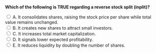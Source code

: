 ::: {.question-block}

<form onsubmit="event.preventDefault(); checkAnswer('module10_mcq_q57')" data-correct-answer="A">
<strong style="display: block;">Which of the following is TRUE regarding a reverse stock split (inplit)?</strong>

<label><input type="radio" name="module10_mcq_q57" value="A"> A. It consolidates shares, raising the stock price per share while total value remains unchanged.</label><br>
<label><input type="radio" name="module10_mcq_q57" value="B"> B. It creates new shares to attract small investors.</label><br>
<label><input type="radio" name="module10_mcq_q57" value="C"> C. It increases total market capitalization.</label><br>
<label><input type="radio" name="module10_mcq_q57" value="D"> D. It signals lower expected profitability.</label><br>
<label><input type="radio" name="module10_mcq_q57" value="E"> E. It reduces liquidity by doubling the number of shares.</label><br>
</form>

<div id="feedback-module10_mcq_q57" class="feedback" data-status="" style="display:none;">
✅ A is correct. A reverse split consolidates existing shares into fewer, higher-priced shares without changing total market capitalization.
</div>

:::
